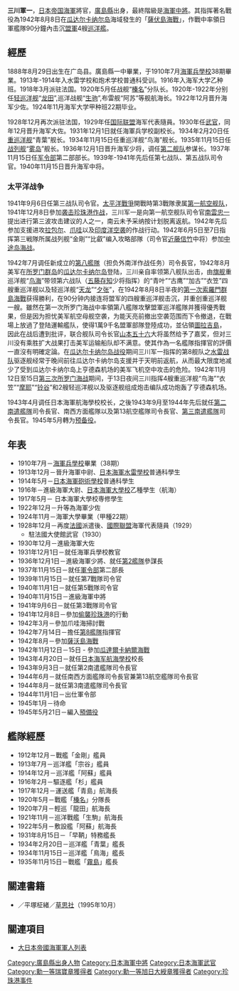 {{Infobox Military Person
|name= 三川軍一
|lived= 1888年8月29日－1981年2月25日
|placeofbirth= [[廣島縣|廣島縣]]
|placeofdeath= [[廣島縣|廣島縣]]
|image= [[File:Gunichi_Mikawa.jpg|200px]]
|caption= 海軍中將 三川軍一
|nickname=
|allegiance= [[日本帝國海軍|日本帝國海軍]]
|serviceyears= 1910年－1945年
|rank= 海軍中將
|commands= 第七、第五、第三战队司令官<br />[[第8艦隊_(日本海軍)|第8艦隊]]司令長官<br />[[南遣艦隊#第二南遣艦隊|第2南遣艦隊]]司令長官<br />第13航空艦隊司令長官<br />南西方面艦隊司令長官<br />[[南遣艦隊#第三南遣艦隊|第3南遣艦隊]]司令長官
|unit=
|battles= [[太平洋戰爭|太平洋戰爭]]
|awards= 
|laterwork=
}}
{{japanese|japanese=三川 軍一|kana=みかわ ぐんいち|romaji=Mikawa Gunichi}}
'''三川軍一'''{{BD|1888年|8月29日|1981年|2月25日|catIdx==Mikawa Gunichi}}，[[日本帝国海軍|日本帝国海軍]]將官，[[廣島縣|廣島縣]]出身，最終階級是[[海軍中將|海軍中將]]。其指挥著名戰役為1942年8月8日在[[瓜达尔卡纳尔岛|瓜达尔卡纳尔岛]]海域發生的「[[薩伏島海戰|薩伏島海戰]]」，作戰中率領日軍艦隊90分鐘內击沉[[盟軍|盟軍]]4艘[[巡洋艦|巡洋艦]]。

== 經歷 ==
1888年8月29日出生在广岛县。廣島縣一中畢業，于1910年7月[[海軍兵學校|海軍兵學校]]38期畢業。1913年-1914年入水雷学校和炮术学校普通科受训。1916年入海军大学乙种班。1918年3月派驻法国。1920年5月任战舰“[[榛名號戰艦|榛名]]”分队长。1920年-1922年分别任[[轻巡洋舰|轻巡洋舰]]“[[龍田號輕巡洋艦|龙田]]”,巡洋战舰“[[生駒號巡洋戰艦|生驹]]”,布雷舰“阿苏”等舰航海长。1922年12月晋升海军少佐。1924年11月海军大学甲种班22期毕业。

1928年12月再次派驻法国，1929年任[[国际联盟|国际联盟]]海军代表隨員。1930年任{{Link-fr|日本駐法國大使館|Ambassade du Japon en France}}[[駐外武官|武官]]，同年12月晋升海军大佐。1931年12月1日就任海軍兵学校副校长。1934年2月20日任[[重巡洋舰|重巡洋舰]]“青葉”舰长。1934年11月15日任重巡洋舰“鸟海”舰长。1935年11月15日任[[战列舰|战列舰]]“[[霧島號戰艦|雾岛]]”舰长。1936年12月1日晋升海军少将，调任[[第2艦隊_(日本海軍)|第二舰队]]参谋长。1937年11月15日任[[軍令部_(日本海軍)|军令部]]第二部部长。1939年-1941年先后任第七战队、第五战队司令官。1940年11月15日晋升海军中将。
=== 太平洋战争 ===
1941年9月6日任第三战队司令官。[[太平洋戰爭|太平洋戰爭]]開戰時第3戰隊隶属[[第1航空艦隊_(日本海軍)|第一航空舰队]]，1941年12月8日參加[[珍珠港事件|袭击珍珠港作战]]，三川军一是向第一航空舰队司令官[[南雲忠一|南雲忠一]]提出进行第三波攻击建议的人之一，南云未予采纳按计划脱离返航。1942年先后参加支援进攻[[拉包尔|拉包尔]]、[[爪哇|爪哇]]以及[[印度洋空袭|印度洋空袭]]的作战行动。1942年6月5日至7日指挥第三戦隊所属战列舰“金剛”“比叡”编入攻略部隊（司令官[[近藤信竹|近藤信竹]]中将）参加[[中途岛海战|中途岛海战]]。

1942年7月调任新成立的[[第8艦隊_(日本海軍)|第八艦隊]]（担负外南洋作战任务）司令長官，1942年8月美军在[[所罗门群岛|所罗门群岛]]的[[瓜达尔卡纳尔岛|瓜达尔卡纳尔岛]]登陆，三川亲自率领第八舰队出击，由[[旗舰|旗舰]]重巡洋舰“[[鳥海號重巡洋艦|鸟海]]”带领第六战队（[[五藤存知|五藤存知]]少将指挥）的“青叶”“古鹰”“加古”“衣笠”四艘重巡洋舰以及轻巡洋舰“[[天龍號輕巡洋艦|天龙]]”“[[夕張號輕巡洋艦|夕张]]”，在1942年8月8日半夜的[[薩沃島海戰|第一次索羅門群島海戰]]获得勝利，在90分钟内接连将盟军的四艘重巡洋舰击沉，并重创重巡洋舰一艘。雖然在第一次所罗门海战中率領第八艦隊攻擊盟軍巡洋艦隊并獲得優秀戰果，但是因为担忧美军航空母舰空袭，为能天亮前撤出空袭范围而下令撤退，在戰場上放過了登陆運輸艦队，使得1萬9千名盟軍部隊登陸成功，並佔領[[圖拉吉島|圖拉吉島]]，因此在战后遭到批评，联合舰队司令长官[[山本五十六|山本五十六]]大将虽然给予了嘉奖，但对三川没有乘胜扩大战果打击美军运输船队却不满意。使其作為一名艦隊指揮官的評價一直沒有明確定論。在[[瓜达尔卡纳尔岛战役|瓜达尔卡纳尔岛战役]]期间三川军一指挥的第8舰队之[[水雷战队|水雷战队]]驱逐舰经常于晚间前往瓜达尔卡纳尔岛支援并于天明前返航，从而最大限度地减少了受到瓜达尔卡纳尔岛上亨德森机场的美军飞机空中攻击的危险。1942年11月12日至15日[[第三次所罗门海战|第三次所罗门海战]]期间，于13日夜间三川指挥4艘重巡洋舰“鸟海”“衣笠”“[[摩耶號重巡洋艦|摩耶]]”“[[鈴谷號重巡洋艦|铃谷]]”和2艘轻巡洋舰以及驱逐舰组成炮击编队成功炮轰了亨德森机场。

1943年4月调任日本海軍航海學校校长，之後1943年9月至1944年先后就任[[南遣舰队|第二南遣艦隊]]司令長官、南西方面艦隊以及第13航空艦隊司令長官、[[南遣艦隊|第三南遣艦隊]]司令長官。1945年5月轉为[[预备役|预备役]]。

== 年表 ==
* 1910年7月－[[海軍兵學校|海軍兵學校]]畢業（38期）
* 1913年12月－晉升海軍中尉、[[日本海軍水雷學校|日本海軍水雷學校]]普通科學生
* 1914年5月－[[日本海軍砲術學校|日本海軍砲術學校]]普通科學生
* 1916年－進級海軍大尉、[[日本海軍大學校|日本海軍大學校]]乙種學生（航海）
* 1917年5月－ 日本海軍大學校専修學生
* 1922年12月－升等為海軍少佐
* 1924年11月－海軍大學畢業（甲種22期）
* 1928年12月－再度[[法國|法國]]派遣後、[[國際聯盟|國際聯盟]]海軍代表隨員（1929）
** 駐法國大使館武官（1930）
* 1930年12月－進級海軍大佐
* 1931年12月1日－就任海軍兵學校教官
* 1936年12月1日－進級海軍少將、就任[[第2艦隊_(日本海軍)|第2艦隊]]參謀長
* 1937年11月15日－就任[[軍令部_(日本海軍)|軍令部]]第二部長
* 1939年11月15日－就任第7戰隊司令官
* 1940年11月1日－就任第5戰隊司令官
* 1940年11月15日－進級海軍中將
* 1941年9月6日－就任第3戰隊司令官
* 1941年12月8日－參加[[偷襲珍珠港|偷襲珍珠港]]的行動
* 1942年3月－參加爪哇海掃討戰
* 1942年7月14日－擔任[[第8艦隊_(日本海軍)|第8艦隊]]指揮官
* 1942年8月－參加[[薩沃島海戰|薩沃島海戰]]
* 1942年11月12日－15日 - 參加[[瓜達爾卡納爾海戰|瓜達爾卡納爾海戰]]
* 1943年4月20日－就任[[日本海军航海學校|日本海军航海學校]]校長
* 1943年9月3日－就任第2南遣艦隊司令長官
* 1944年6月－就任南西方面艦隊司令長官兼第13航空艦隊司令長官
* 1944年8月－就任第3南遣艦隊司令長官
* 1944年11月1日－出仕軍令部
* 1945年1月－待命
* 1945年5月21日－編入[[預備役|預備役]]

== 艦隊經歷 ==
* 1912年12月－戰艦「金剛」艦員
* 1913年7月－巡洋艦「宗谷」艦員
* 1914年12月－巡洋艦「阿蘇」艦員
* 1916年2月－驅逐艦「杉」艦員
* 1917年12月－運送艦「青島」航海長
* 1920年5月－戰艦「[[榛名號戰艦|榛名]]」分隊長
* 1920年7月－輕巡「龍田」航海長
* 1921年11月－巡洋戰艦「生駒」航海長
* 1922年5月－敷設艦「阿蘇」航海長
* 1931年8月15日－「早鞆」特務艦長
* 1934年2月20日－巡洋艦「青葉」艦長
* 1934年11月15日－巡洋艦「鳥海」艦長
* 1935年11月15日－戰艦「[[霧島號戰艦|霧島]]」艦長

== 關連書籍 ==
* {{lang|ja|米軍が記録したガダルカナルの戰い}}／平塚柾緒／[[草思社|草思社]]（1995年10月）

== 關連項目 ==
* [[大日本帝國海軍軍人列表|大日本帝國海軍軍人列表]]

{{DEFAULTSORT:Mikawa Gunichi}}

[[Category:廣島縣出身人物|Category:廣島縣出身人物]]
[[Category:日本海軍中將|Category:日本海軍中將]]
[[Category:日本海軍武官|Category:日本海軍武官]]
[[Category:勳一等瑞寶章獲得者|Category:勳一等瑞寶章獲得者]]
[[Category:勳一等旭日大綬章獲得者|Category:勳一等旭日大綬章獲得者]]
[[Category:珍珠港事件|Category:珍珠港事件]]